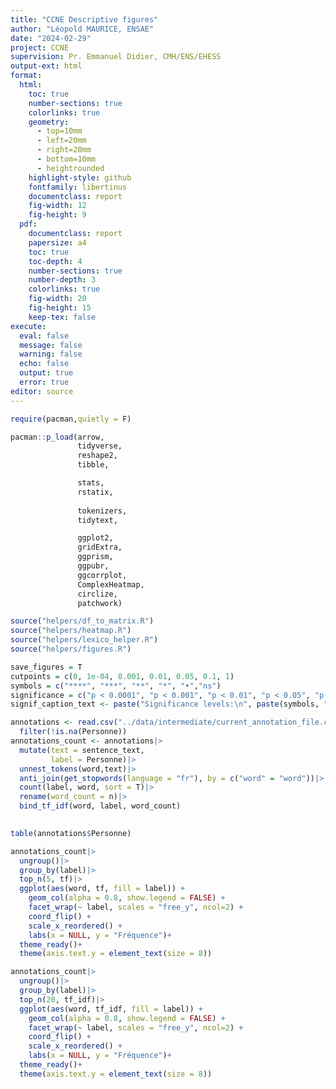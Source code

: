 ```yaml
---
title: "CCNE Descriptive figures"
author: "Léopold MAURICE, ENSAE"
date: "2024-02-29"
project: CCNE
supervision: Pr. Emmanuel Didier, CMH/ENS/EHESS
output-ext: html
format:
  html:
    toc: true
    number-sections: true
    colorlinks: true
    geometry:
      - top=10mm
      - left=20mm
      - right=20mm
      - bottom=10mm  
      - heightrounded
    highlight-style: github
    fontfamily: libertinus
    documentclass: report
    fig-width: 12
    fig-height: 9
  pdf:
    documentclass: report
    papersize: a4
    toc: true
    toc-depth: 4
    number-sections: true
    number-depth: 3
    colorlinks: true
    fig-width: 20
    fig-height: 15
    keep-tex: false
execute:
  eval: false
  message: false
  warning: false
  echo: false
  output: true
  error: true
editor: source
---
```


```r
require(pacman,quietly = F)

pacman::p_load(arrow,
               tidyverse,
               reshape2,
               tibble,

               stats,
               rstatix,
               
               tokenizers,
               tidytext,

               ggplot2,
               gridExtra,
               ggprism,
               ggpubr,
               ggcorrplot,
               ComplexHeatmap,
               circlize,
               patchwork)

source("helpers/df_to_matrix.R")
source("helpers/heatmap.R")
source("helpers/lexico_helper.R")
source("helpers/figures.R")

save_figures = T
cutpoints = c(0, 1e-04, 0.001, 0.01, 0.05, 0.1, 1)
symbols = c("****", "***", "**", "*", "•","ns")
significance = c("p < 0.0001", "p < 0.001", "p < 0.01", "p < 0.05", "p < 0.1", "p>0.1")
signif_caption_text <- paste("Significance levels:\n", paste(symbols, ":", significance, collapse = ", "))

```

```r
annotations <- read.csv("../data/intermediate/current_annotation_file.csv")|>
  filter(!is.na(Personne))
annotations_count <- annotations|>
  mutate(text = sentence_text,
         label = Personne)|>
  unnest_tokens(word,text)|>
  anti_join(get_stopwords(language = "fr"), by = c("word" = "word"))|>
  count(label, word, sort = T)|>
  rename(word_count = n)|>
  bind_tf_idf(word, label, word_count)
    
```

```r
table(annotations$Personne)
```

```r
annotations_count|>
  ungroup()|>
  group_by(label)|>
  top_n(5, tf)|>
  ggplot(aes(word, tf, fill = label)) +
    geom_col(alpha = 0.8, show.legend = FALSE) +
    facet_wrap(~ label, scales = "free_y", ncol=2) +
    coord_flip() +
    scale_x_reordered() +
    labs(x = NULL, y = "Fréquence")+
  theme_ready()+
  theme(axis.text.y = element_text(size = 8))
```

```r
annotations_count|>
  ungroup()|>
  group_by(label)|>
  top_n(20, tf_idf)|>
  ggplot(aes(word, tf_idf, fill = label)) +
    geom_col(alpha = 0.8, show.legend = FALSE) +
    facet_wrap(~ label, scales = "free_y", ncol=2) +
    coord_flip() +
    scale_x_reordered() +
    labs(x = NULL, y = "Fréquence")+
  theme_ready()+
  theme(axis.text.y = element_text(size = 8))
```
